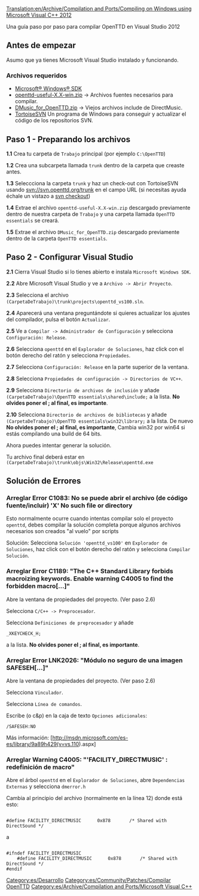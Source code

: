 [[Translation:en/Archive/Compilation and Ports/Compiling on Windows using Microsoft Visual C++ 2012]]



Una guía paso por paso para compilar OpenTTD en Visual Studio 2012

== Antes de empezar == 
Asumo que ya tienes Microsoft Visual Studio instalado y funcionando.
=== Archivos requeridos ===
*[http://msdn.microsoft.com/en-us/windows/desktop/aa904949 Microsoft® Windows® SDK]
*[http://www.openttd.org/en/download-openttd-useful openttd-useful-X.X-win.zip] -> Archivos fuentes necesarios para compilar.
*[http://www.tt-forums.net/download/file.php?id=118839 DMusic_for_OpenTTD.zip] -> Viejos archivos include de DirectMusic.
*[http://tortoisesvn.net/ TortoiseSVN] Un programa de Windows para conseguir y actualizar el código de los repositorios SVN.


{{es/Manual/Nota|Esta guía ha sido comprobada en Windows 8 64 bits, debería funcionar en otras versiones de Windows también, si encuentras algún error adicional por favor háznoslo saber en el foro.}}

== Paso 1 - Preparando los archivos == 

'''1.1''' Crea tu carpeta de <code>Trabajo</code> principal (por ejemplo <code>C:\OpenTTD</code>)

'''1.2''' Crea una subcarpeta llamada <code>trunk</code> dentro de la carpeta que creaste antes.

'''1.3''' Seleccciona la carpeta <code>trunk</code> y haz un check-out con TortoiseSVN usando svn://svn.openttd.org/trunk en el campo URL (si necesitas ayuda échale un vistazo a [http://tortoisesvn.net/docs/release/TortoiseSVN_en/tsvn-dug-checkout.html svn checkout])

'''1.4''' Extrae el archivo <code>openttd-useful-X.X-win.zip</code> descargado previamente dentro de nuestra carpeta de <code>Trabajo</code> y una carpeta llamada <code>OpenTTD essentials</code> se creará.

'''1.5''' Extrae el archivo <code>DMusic_for_OpenTTD.zip</code>  descargado previamente dentro de la carpeta <code>OpenTTD essentials</code>.

== Paso 2 - Configurar Visual Studio ==

'''2.1''' Cierra Visual Studio si lo tienes abierto e instala <code>Microsoft Windows SDK</code>.

'''2.2''' Abre Microsoft Visual Studio y ve a <code>Archivo -> Abrir Proyecto</code>.

'''2.3''' Selecciona el archivo <code>(CarpetaDeTrabajo)\trunk\projects\openttd_vs100.sln</code>.

'''2.4''' Aparecerá una ventana preguntándote si quieres actualizar los ajustes del compilador, pulsa el botón <code>Actualizar</code>.

'''2.5''' Ve a <code>Compilar -> Administrador de Configuración</code> y selecciona <code>Configuración: Release</code>.

'''2.6''' Selecciona <code>openttd</code> en el <code>Explorador de Soluciones</code>, haz click con el botón derecho del ratón y selecciona  <code>Propiedades</code>.

'''2.7''' Selecciona <code>Configuración: Release</code> en la parte superior de la ventana.


{{es/Manual/Nota|Puedes dejar ambos ajustes tal y como vienen por defecto en <code>Debug</code> si quieres pero tendrás que repetir estos pasos cuando lo cambies de nuevo a Release.}}


'''2.8''' Selecciona <code>Propiedades de configuración -> Directorios de VC++</code>.

'''2.9''' Selecciona <code>Directorio de archivos de inclusión</code> y añade <code>(CarpetaDeTrabajo)\OpenTTD essentials\shared\include;</code> a la lista. 
'''No olvides poner el ; al final, es importante'''.

'''2.10''' Selecciona <code>Directorio de archivos de bibliotecas</code> y añade <code>(CarpetaDeTrabajo)\OpenTTD essentials\win32\library;</code> a la lista. De nuevo
'''No olvides poner el ; al final, es importante''', 
Cambia win32 por win64 si estás compilando una build de 64 bits.


Ahora puedes intentar generar la solución.

Tu archivo final deberá estar en <code>(CarpetaDeTrabajo)\trunk\objs\Win32\Release\openttd.exe</code>

== Solución de Errores == 



=== Arreglar Error C1083: No se puede abrir el archivo (de código fuente/incluir) 'X' No such file or directory === 

Esto normalmente ocurre cuando intentas compilar solo el proyecto <code>openttd</code>, debes compilar la solución completa porque algunos archivos necesarios son creados "al vuelo" por scripts

Solución: Selecciona <code>Solución 'openttd_vs100'</code> en <code>Explorador de Soluciones</code>, haz click con el botón derecho del ratón y selecciona <code>Compilar Solución</code>.

=== Arreglar Error C1189: "The C++ Standard Library forbids macroizing keywords. Enable warning C4005 to find the forbidden macro[...]"=== 

Abre la ventana de propiedades del proyecto. (Ver paso 2.6)

Selecciona <code>C/C++ -> Preprocesador</code>.

Selecciona <code>Definiciones de preprocesador</code> y añade

<pre>_XKEYCHECK_H;</pre>

a la lista.
'''No olvides poner el ; al final, es importante'''.

=== Arreglar Error LNK2026: "Módulo no seguro de una imagen SAFESEH[...]" === 

Abre la ventana de propiedades del proyecto. (Ver paso 2.6)

Selecciona <code>Vinculador</code>.

Selecciona <code>Línea de comandos</code>.

Escribe (o c&p) en la caja de texto <code>Opciones adicionales</code>:

<pre>/SAFESEH:NO</pre>

Más información: [http://msdn.microsoft.com/es-es/library/9a89h429(v=vs.110).aspx]

=== Arreglar Warning C4005: "'FACILITY_DIRECTMUSIC' : redefinición de macro" === 

Abre el árbol <code>openttd</code> en el <code>Explorador de Soluciones</code>, abre <code>Dependencias Externas</code> y selecciona <code>dmerror.h</code>

Cambia al principio del archivo (normalmente en la línea 12) donde está esto:

<pre>

#define FACILITY_DIRECTMUSIC      0x878       /* Shared with DirectSound */

</pre>

a

<pre>

#ifndef FACILITY_DIRECTMUSIC
	#define FACILITY_DIRECTMUSIC      0x878       /* Shared with DirectSound */
#endif

</pre>

[[Category:es/Desarrollo]]
[[Category:es/Community/Patches/Compilar OpenTTD]]
[[Category:es/Archive/Compilation and Ports/Microsoft Visual C++]]